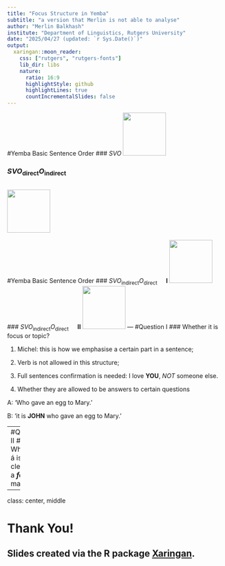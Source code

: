 ```yaml
---
title: "Focus Structure in Yemba"
subtitle: "a version that Merlin is not able to analyse"
author: "Merlin Balkhash"
institute: "Department of Linguistics, Rutgers University"
date: "2025/04/27 (updated: `r Sys.Date()`)"
output:
  xaringan::moon_reader:
    css: ["rutgers", "rutgers-fonts"]
    lib_dir: libs
    nature:
      ratio: 16:9
      highlightStyle: github
      highlightLines: true
      countIncrementalSlides: false
---
```

#Yemba Basic Sentence Order
### $SVO$
<img src="images/1.png" height="100px">

### $SVO_\text{direct}O_\text{indirect}$
<img src="images/2.png" height="100px">
---
#Yemba Basic Sentence Order
### $SVO_\text{indirect}O_\text{direct}\quad$ **I**
<img src="images/3.png" height="100px">
### $SVO_\text{indirect}O_\text{direct}\quad$ **II**
<img src="images/4.png" height="100px">
---
#Question I
### Whether it is focus or topic?

1. Michel: this is how we emphasise a certain part in a sentence;

2. Verb is not allowed in this structure;

3. Full sentences confirmation is needed: I love **YOU**, *NOT* someone else.

4. Whether they are allowed to be answers to certain questions

  A: 'Who gave an egg to Mary.'
  
  B: 'it is **JOHN** who gave an egg to Mary.'

---
#Question II
### Whether á is ***it***-clefting or a ***focus***-marker?


---
class: center, middle

# Thank You!

## Slides created via the R package [**Xaringan**](https://github.com/yihui/xaringan).
